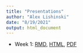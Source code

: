 ```yaml
---
title: "Presentations"
author: "Alex Lishinski"
date: "8/19/2021"
output: html_document
---
```


- Week 1: [RMD](https://github.com/alishinski/course-website/blob/main/presentations-week-1.Rmd), [HTML](slides/week1-slides.html), [PDF](slides/week1-slides.pdf)
